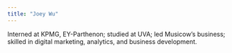 ```yaml
---
title: "Joey Wu"
---
```


Interned at KPMG, EY-Parthenon; studied at UVA; led Musicow's business; skilled in digital marketing, analytics, and business development.
